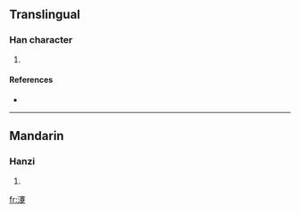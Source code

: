 ==Translingual==

===Han character===
{{Han char|rn=85|rad=水|as=17|sn=20|four=|canj=水十廿人 (EJTO)}}

# {{defn|Han|sort=水17}}

====References====
* {{Han ref|kx=0661.250|dkj=18718|hdz=31790.080|uh=703D|ud=28733}}

----

==Mandarin==

===Hanzi===
{{cmn-hanzi|pin=[[jiǎn]] ([[jian3]]), [[jiào]] ([[jiao4]])|wg=chien<sup>3</sup>, chiao<sup>4</sup>}}

# {{defn|Mandarin|sort=水17}}

[[fr:瀽]]